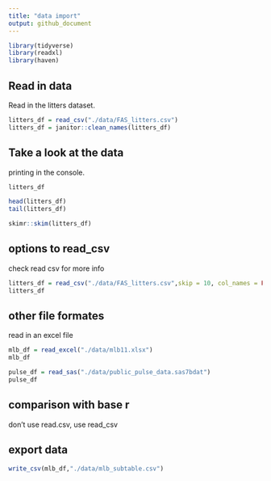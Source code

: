 ```yaml
---
title: "data import"
output: github_document
---
```



```r
library(tidyverse)
library(readxl)
library(haven)
```

## Read in data

Read in the litters dataset.

```r
litters_df = read_csv("./data/FAS_litters.csv")
litters_df = janitor::clean_names(litters_df)
```

## Take a look at the data
printing in the console.
```r
litters_df
```

```r
head(litters_df)
tail(litters_df)
```

```r
skimr::skim(litters_df)
```


## options to read_csv
check read csv for more info
```r
litters_df = read_csv("./data/FAS_litters.csv",skip = 10, col_names = FALSE)
litters_df
```

## other file formates
read in an excel file
```r
mlb_df = read_excel("./data/mlb11.xlsx")
mlb_df
```

```r
pulse_df = read_sas("./data/public_pulse_data.sas7bdat")
pulse_df
```

## comparison with base r

don't use read.csv, use read_csv

## export data
```r
write_csv(mlb_df,"./data/mlb_subtable.csv")
```







